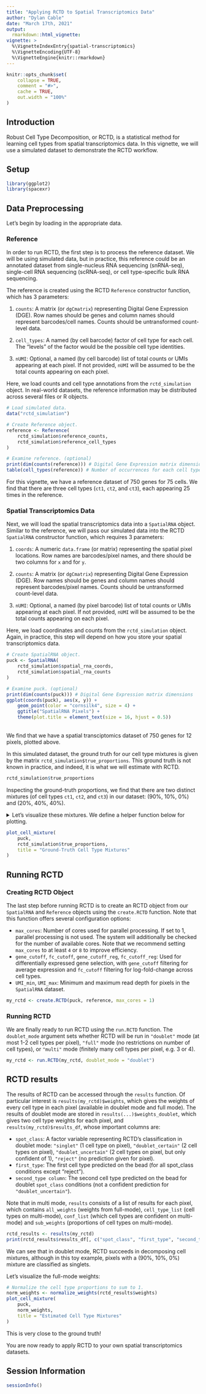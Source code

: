 ```yaml
---
title: "Applying RCTD to Spatial Transcriptomics Data"
author: "Dylan Cable"
date: "March 17th, 2021"
output:  
  rmarkdown::html_vignette:
vignette: >
  %\VignetteIndexEntry{spatial-transcriptomics}
  %\VignetteEncoding{UTF-8}
  %\VignetteEngine{knitr::rmarkdown}
---
```


```r
knitr::opts_chunk$set(
    collapse = TRUE,
    comment = "#>",
    cache = TRUE,
    out.width = "100%"
)
```

## Introduction

Robust Cell Type Decomposition, or RCTD, is a statistical method for learning cell types from spatial transcriptomics data. In this vignette, we will use a simulated dataset to demonstrate the RCTD workflow.

## Setup

```r
library(ggplot2)
library(spacexr)
```

## Data Preprocessing

Let's begin by loading in the appropriate data.

### Reference

In order to run RCTD, the first step is to process the reference dataset. We will be using simulated data, but in practice, this reference could be an annotated dataset from single-nucleus RNA sequencing (snRNA-seq), single-cell RNA sequencing (scRNA-seq), or cell type-specific bulk RNA sequencing.

The reference is created using the RCTD `Reference` constructor function, which has 3 parameters:

1. `counts`: A matrix (or `dgCmatrix`) representing Digital Gene Expression (DGE). Row names should be genes and column names should represent barcodes/cell names. Counts should be untransformed count-level data.

2. `cell_types`: A named (by cell barcode) factor of cell type for each cell. The "levels" of the factor would be the possible cell type identities.

3. `nUMI`: Optional, a named (by cell barcode) list of total counts or UMIs appearing at each pixel. If not provided, `nUMI` will be assumed to be the total counts appearing on each pixel.

Here, we load counts and cell type annotations from the `rctd_simulation` object. In real-world datasets, the reference information may be distributed across several files or R objects.

```r
# Load simulated data.
data("rctd_simulation")

# Create Reference object.
reference <- Reference(
    rctd_simulation$reference_counts,
    rctd_simulation$reference_cell_types
)

# Examine reference. (optional)
print(dim(counts(reference))) # Digital Gene Expression matrix dimensions
table(cell_types(reference)) # Number of occurrences for each cell type
```
For this vignette, we have a reference dataset of 750 genes for 75 cells. We find that there are three cell types (`ct1`, `ct2`, and `ct3`), each appearing 25 times in the reference.

### Spatial Transcriptomics Data
Next, we will load the spatial transcriptomics data into a `SpatialRNA` object. Similar to the reference, we will pass our simulated data into the RCTD `SpatialRNA` constructor function, which requires 3 parameters:

1. `coords`: A numeric `data.frame` (or matrix) representing the spatial pixel locations. Row names are barcodes/pixel names, and there should be two columns for `x` and for `y`.

2. `counts`: A matrix (or `dgCmatrix`) representing Digital Gene Expression (DGE). Row names should be genes and column names should represent barcodes/pixel names. Counts should be untransformed count-level data.

3. `nUMI`: Optional, a named (by pixel barcode) list of total counts or UMIs appearing at each pixel. If not provided, `nUMI` will be assumed to be the total counts appearing on each pixel.

Here, we load coordinates and counts from the `rctd_simulation` object. Again, in practice, this step will depend on how you store your spatial transcriptomics data.

```r
# Create SpatialRNA object.
puck <- SpatialRNA(
    rctd_simulation$spatial_rna_coords,
    rctd_simulation$spatial_rna_counts
)

# Examine puck. (optional)
print(dim(counts(puck))) # Digital Gene Expression matrix dimensions
ggplot(coords(puck), aes(x, y)) +
    geom_point(color = "cornsilk4", size = 4) +
    ggtitle("SpatialRNA Pixels") +
    theme(plot.title = element_text(size = 16, hjust = 0.5))
```
<br/>
We find that we have a spatial transciptomics dataset of 750 genes for 12 pixels, plotted above.

In this simulated dataset, the ground truth for our cell type mixtures is given by the matrix `rctd_simulation$true_proportions`. This ground truth is not known in practice, and indeed, it is what we will estimate with RCTD.

```r
rctd_simulation$true_proportions
```
Inspecting the ground-truth proportions, we find that there are two distinct mixtures (of cell types `ct1`, `ct2`, and `ct3`) in our dataset: (90%, 10%, 0%) and (20%, 40%, 40%).

<details>
<summary>Let's visualize these mixtures. We define a helper function below for plotting.</summary>
```r
# Helper function to plot the cell type proportions in a SpatialRNA object.
plot_cell_mixture <- function(puck, proportions, title = NULL) {
    num_cell_types <- ncol(proportions)

    colors <- grDevices::rainbow(num_cell_types, rev = TRUE)
    names(colors) <- as.character(seq_len(num_cell_types))

    # Plot the proportions of each cell type.
    mixture_plot <- ggplot()
    for (i in seq_len(num_cell_types)) {
        # Plot the pixels where this cell type constitutes > 1% of the mixture.
        jitter <- 0.02 * i # Add jitter to distinguish different cell types.
        is_non_zero <- proportions[, i] > 0.01
        cell_type_data <- data.frame(
            x = coords(puck)$x[is_non_zero] + jitter,
            y = coords(puck)$y[is_non_zero] + jitter,
            size = proportions[is_non_zero, i],
            color = as.character(i)
        )
        # Append the plot for this cell type.
        mixture_plot <- mixture_plot +
            geom_point(
                data = cell_type_data,
                aes(x = x, y = y, size = size, color = color),
                alpha = 0.75,
            )
    }

    mixture_plot +
        scale_color_manual(name = "Cell Types", values = colors) +
        scale_size(name = "Proportion", limits = seq(0, 1)) +
        ggtitle(title) +
        theme_light() +
        theme(plot.title = element_text(size = 24, hjust = 0.5))
}
```
</details>

```r
plot_cell_mixture(
    puck,
    rctd_simulation$true_proportions,
    title = "Ground-Truth Cell Type Mixtures"
)
```

## Running RCTD

### Creating RCTD Object

The last step before running RCTD is to create an RCTD object from our `SpatialRNA` and `Reference` objects using the `create.RCTD` function. Note that this function offers several configuration options:

* `max_cores`: Number of cores used for parallel processing. If set to 1, parallel processing is not used. The system will additionally be checked for the number of available cores. Note that we recommend setting `max_cores` to at least `4` or `8` to improve efficiency.
* `gene_cutoff`, `fc_cutoff`, `gene_cutoff_reg`, `fc_cutoff_reg`: Used for differentially expressed gene selection, with `gene_cutoff` filtering for average expression and `fc_cutoff` filtering for log-fold-change across cell types.
* `UMI_min`, `UMI_max`: Minimum and maximum read depth for pixels in the `SpatialRNA` dataset.

```r
my_rctd <- create.RCTD(puck, reference, max_cores = 1)
```

### Running RCTD

We are finally ready to run RCTD using the `run.RCTD` function. The `doublet_mode` argument sets whether RCTD will be run in `"doublet"` mode (at most 1-2 cell types per pixel), `"full"` mode (no restrictions on number of cell types), or `"multi"` mode (finitely many cell types per pixel, e.g. 3 or 4).

```r
my_rctd <- run.RCTD(my_rctd, doublet_mode = "doublet")
```

## RCTD results

The results of RCTD can be accessed through the `results` function. Of particular interest is `results(my_rctd)$weights`, which gives the weights of every cell type in each pixel (available in doublet mode and full mode). The results of doublet mode are stored in `results(...)$weights_doublet`, which gives two cell type weights for each pixel, and `results(my_rctd)$results_df`, whose important columns are:

* `spot_class`: A factor variable representing RCTD's classification in doublet mode: `"singlet"` (1 cell type on pixel), `"doublet_certain"` (2 cell types on pixel), `"doublet_uncertain"` (2 cell types on pixel, but only confident of 1), `"reject"` (no prediction given for pixel). 
* `first_type`: The first cell type predicted on the bead (for all spot_class conditions except "reject"). 
* `second_type column`: The second cell type predicted on the bead for doublet `spot_class` conditions (not a confident prediction for `"doublet_uncertain"`).

Note that in multi mode, `results` consists of a list of results for each pixel, which contains `all_weights` (weights from full-mode), `cell_type_list` (cell types on multi-mode), `conf_list` (which cell types are confident on multi-mode) and `sub_weights` (proportions of cell types on multi-mode).

```r
rctd_results <- results(my_rctd)
print(rctd_results$results_df[, c("spot_class", "first_type", "second_type")])
```

We can see that in doublet mode, RCTD succeeds in decomposing cell mixtures, although in this toy example, pixels with a (90%, 10%, 0%) mixture are classified as singlets.

Let's visualize the full-mode weights:

```r
# Normalize the cell type proportions to sum to 1.
norm_weights <- normalize_weights(rctd_results$weights)
plot_cell_mixture(
    puck,
    norm_weights,
    title = "Estimated Cell Type Mixtures"
)
```

This is very close to the ground truth!

You are now ready to apply RCTD to your own spatial transcriptomics datasets.

## Session Information
```r
sessionInfo()
```
